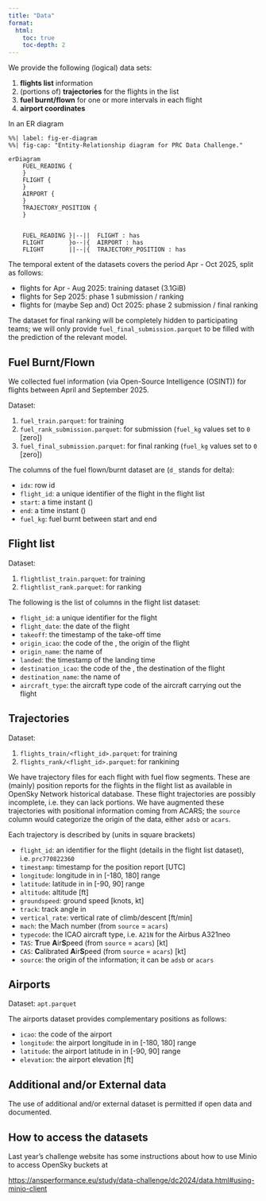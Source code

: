 ```yaml
---
title: "Data"
format:
  html: 
    toc: true
    toc-depth: 2
---
```



We provide the following (logical) data sets:

1. **flights list** information
1. (portions of) **trajectories** for the flights in the list
1. **fuel burnt/flown** for one or more intervals in each flight
1. **airport coordinates**

In an ER diagram

```mermaid
%%| label: fig-er-diagram
%%| fig-cap: "Entity-Relationship diagram for PRC Data Challenge."

erDiagram
    FUEL_READING {
    }
    FLIGHT {
    }
    AIRPORT {
    }
    TRAJECTORY_POSITION {
    }

    
    FUEL_READING }|--||  FLIGHT : has
    FLIGHT       }o--|{  AIRPORT : has
    FLIGHT       ||--|{  TRAJECTORY_POSITION : has 

```


The temporal extent of the datasets covers the period Apr - Oct 2025,
split as follows:

* flights for Apr - Aug 2025: training dataset (3.1GiB)
* flights for Sep 2025: phase 1 submission / ranking
* flights for (maybe Sep and) Oct 2025: phase 2 submission / final ranking

The dataset for final ranking will be completely hidden to participating teams;
we will only provide `fuel_final_submission.parquet` to be filled with
the prediction of the relevant model.



## Fuel Burnt/Flown

We collected fuel information (via Open-Source Intelligence (OSINT)) for
flights between April and September 2025.

Dataset: 

1. `fuel_train.parquet`: for training
2. `fuel_rank_submission.parquet`: for submission (`fuel_kg` values set to
   `0` [zero])
3. `fuel_final_submission.parquet`: for final ranking (`fuel_kg` values set to
   `0` [zero])

The columns of the fuel flown/burnt dataset are (`d_` stands for delta): 

* `idx`: row id
* `flight_id`: a unique identifier of the flight in the flight list
* `start`: a time instant (\acr{UTC})
* `end`: a time instant (\acr{UTC})
* `fuel_kg`: fuel burnt between start and end


## Flight list

Dataset: 

1. `flightlist_train.parquet`: for training
1. `flightlist_rank.parquet`: for ranking


The following is the list of columns in the flight list dataset:

* `flight_id`: a unique identifier for the flight
* `flight_date`: the date of the flight
* `takeoff`: the \acr{UTC} timestamp of the take-off time
* `origin_icao`: the \acr{ICAO} code of the \acr{ADEP}, the origin of the flight
* `origin_name`: the name of \acr{ADEP}
* `landed`: the \acr{UTC} timestamp of the landing time
* `destination_icao`: the \acr{ICAO} code of the \acr{ADES}, the destination
   of the flight
* `destination_name`: the name of \acr{ADEP}
* `aircraft_type`: the \acr{ICAO} aircraft type code of the aircraft carrying
  out the flight



## Trajectories

Dataset:

1. `flights_train/<flight_id>.parquet`: for training
1. `flights_rank/<flight_id>.parquet`: for rankining

We have trajectory files for each flight with fuel flow segments.
These are (mainly) \acr{ADS-B} position reports for the flights in
the flight list as available in OpenSky Network historical database.
These flight trajectories are possibly incomplete, i.e. they can lack portions.
We have augmented these trajectories with positional information
coming from ACARS; the `source` column would categorize the origin
of the data, either `adsb` or `acars`.

Each trajectory is described by (units in square brackets)

* `flight_id`: an identifier for the flight (details in the flight
               list dataset), i.e. `prc770822360`
* `timestamp`: timestamp for the position report [UTC]
* `longitude`: longitude in \acr{DD} in [-180, 180] range
* `latitude`: latitude in \acr{DD} in [-90, 90] range
* `altitude`: altitude [ft]
* `groundspeed`: ground speed [knots, kt]
* `track`: track angle in \acr{DD}
* `vertical_rate`: vertical rate of climb/descent [ft/min]
* `mach`: the Mach number (from `source` = `acars`)
* `typecode`: the ICAO aircraft type, i.e. `A21N` for the Airbus A321neo
* `TAS`: **T**rue **A**ir**S**peed (from `source` = `acars`) [kt]
* `CAS`: **C**alibrated **A**ir**S**peed (from `source` = `acars`) [kt]
* `source`: the origin of the information; it can be `adsb` or `acars`



## Airports

Dataset: `apt.parquet`

The airports dataset provides complementary positions as follows:

* `icao`: the \acr{ICAO} code of the airport
* `longitude`: the airport longitude in \acr{DD} in [-180, 180] range
* `latitude`: the airport latitude in \acr{DD} in [-90, 90] range
* `elevation`: the airport elevation [ft]


## Additional and/or External data

The use of additional and/or external dataset is permitted if open data
and documented.


## How to access the datasets

Last year's challenge website has some instructions about how to 
use Minio to access OpenSky buckets at

<https://ansperformance.eu/study/data-challenge/dc2024/data.html#using-minio-client>
